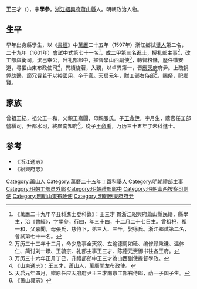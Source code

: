 '''王三才'''（{{bd|1569年|1月12日|1621年||catIdx=X}}），字'''學參'''，[[浙江|浙江]][[紹興府|紹興府]][[蕭山縣|蕭山縣]]人。明朝政治人物。

==生平==
早年出身縣學生，以《[[書經|書經]]》中[[萬曆|萬曆]]二十五年（1597年）浙江鄉試[[舉人|舉人]]第二名，二十九年（1601年）會試中式第七十一名<ref>《萬曆二十九年辛丑科進士登科錄》：王三才 貫浙江紹興府蕭山縣民籍，縣學生，治《書經》，字學參，行四，年三十四，十二月二十七日生。曾祖杞，祖一和，父嘉聞，母張氏，慈侍下，弟三大、三千，娶徐氏。浙江鄉試第二名，會試第七十一名。</ref>，成二甲第三名[[進士|進士]]，授礼部主事<ref>万历三十三年十二月，命少詹事全天叙、左谕德周如砥、编修顾秉谦、温体仁、简讨刘一燝、王毓宗、礼部主事王三才、陈德元赍御书往各王府。</ref>，改工部虞衡司，潔己奉公，升礼部郎中，擢督學山西副使<ref>万历三十六年正月丁巳，升禮部郎中王三才為山西副使提督學政。</ref>，轉督粮儲，歷任徽安道，尋擢山東布政使司<ref>《山東通志》：王三才，蕭山人，萬曆間左布政使。</ref>，異績旋著，入覲，以卓異第一，晋[[應天府|應天府]]府尹。上疏捐俸助邊，節冗費若干以裕國用，卒于官。天启元年，贈工部右侍郎<ref>天启元年四月，赠原任应天府府尹王三才南京工部右侍郎，荫一子国子生。</ref>，赐祭，祀鄉賢。

== 家族 ==
曾祖王杞，祖父王一和，父親王嘉聞，母親張氏。子[[王命伊|王命伊]]，字月生，蔭官任工部營繕司，升都水司，終廣南知府<ref>《萧山县志》</ref>。從子[[王命禹|王命禹]]，万历三十五年丁未科進士。

==参考==
{{reflist}}
*《浙江通志》
*《紹興府志》

{{萬曆二十九年辛丑科殿試金榜}}

{{Authority control}}

{{DEFAULTSORT:Wang王}}
[[Category:蕭山人|Category:蕭山人]]
[[Category:萬曆二十五年丁酉科舉人|Category:萬曆二十五年丁酉科舉人]]
[[Category:明朝禮部主事|Category:明朝禮部主事]]
[[Category:明朝工部员外郎|Category:明朝工部员外郎]]
[[Category:明朝禮部郎中|Category:明朝禮部郎中]]
[[Category:明朝山西按察司副使|Category:明朝山西按察司副使]]
[[Category:明朝山東布政使|Category:明朝山東布政使]]
[[Category:明朝應天府府尹|Category:明朝應天府府尹]]


{{明朝人物小作品}}